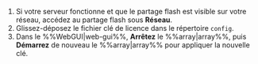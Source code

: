 1. Si votre serveur fonctionne et que le partage flash est visible sur votre réseau, accédez au partage flash sous **Réseau**.
2. Glissez-déposez le fichier clé de licence dans le répertoire `config`.
3. Dans le %%WebGUI|web-gui%%, **Arrêtez** le %%array|array%%, puis **Démarrez** de nouveau le %%array|array%% pour appliquer la nouvelle clé.

